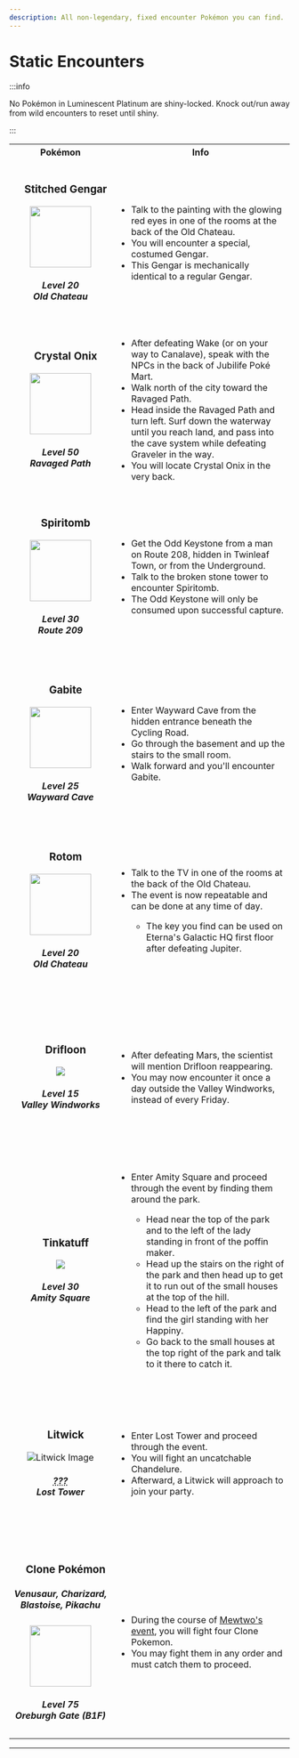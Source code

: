 ---
description: All non-legendary, fixed encounter Pokémon you can find.
---

# Static Encounters

:::info

No Pokémon in Luminescent Platinum are shiny-locked. Knock out/run away from wild encounters to reset until shiny.

:::

<table>
    <tr>
        <th width="300">Pokémon</th>
        <th width="700">Info</th>
    </tr>
    <tr>
        <td align="center" height="300">
            <h3 id="stitched-gengar">
                &emsp;Stitched Gengar
            </h3>
            <img src="https://raw.githubusercontent.com/TeamLumi/luminescent-team/main/static/img/pkm/pm0094_03_00_00_L.webp"
                width="110" />
            <h5>Level 20<br />
                Old Chateau</h5>
        </td>
        <td>
            <ul>
                <li> Talk to the painting with the glowing red eyes in one of the rooms at the back of the Old
                    Chateau.</li>
                <li> You will encounter a special, costumed Gengar.</li>
                <li> This Gengar is mechanically identical to a regular Gengar.</li>
            </ul>
        </td>
    </tr>
    <tr>
        <td align="center" height="300">
            <h3 id="crystal-onix">
                &emsp;Crystal Onix
            </h3>
            <img src="https://raw.githubusercontent.com/TeamLumi/luminescent-team/main/static/img/pkm/pm0095_01_00_00_L.webp"
                width="110" />
            <h5>Level 50<br />
                Ravaged Path</h5>
        </td>
        <td>
            <ul>
                <li> After defeating Wake (or on your way to Canalave), speak with the NPCs in the back of
                    Jubilife Poké Mart.</li>
                <li> Walk north of the city toward the Ravaged Path.</li>
                <li> Head inside the Ravaged Path and turn left. Surf down the waterway until you reach land,
                    and pass into the cave system while defeating Graveler in the way.</li>
                <li> You will locate Crystal Onix in the very back.</li>
            </ul>
        </td>
    </tr>
    <tr>
        <td align="center" height="300">
            <h3 id="spiritomb">
                &emsp;Spiritomb
            </h3>
            <img src="https://raw.githubusercontent.com/TeamLumi/luminescent-team/main/static/img/pkm/pm0442_00_00_00_L.webp"
                width="110" />
            <h5>Level 30<br />
                Route 209</h5>
        </td>
        <td>
            <ul>
                <li> Get the Odd Keystone from a man on Route 208, hidden in Twinleaf Town, or from the
                    Underground.</li>
                <li> Talk to the broken stone tower to encounter Spiritomb.</li>
                <li> The Odd Keystone will only be consumed upon successful capture.</li>
            </ul>
        </td>
    </tr>
    <tr>
        <td align="center" height="300">
            <h3 id="gabite">
                &emsp;Gabite
            </h3>
            <img src="https://raw.githubusercontent.com/TeamLumi/luminescent-team/main/static/img/pkm/pm0444_00_00_00_L.webp"
                width="110" />
            <h5>Level 25<br />
                Wayward Cave</h5>
        </td>
        <td>
            <ul>
                <li> Enter Wayward Cave from the hidden entrance beneath the Cycling Road.</li>
                <li> Go through the basement and up the stairs to the small room.</li>
                <li> Walk forward and you'll encounter Gabite.</li>
            </ul>
        </td>
    </tr>
    <tr>
        <td align="center" height="300">
            <h3 id="rotom">
                &emsp;Rotom
            </h3>
            <img src="https://raw.githubusercontent.com/TeamLumi/luminescent-team/main/static/img/pkm/pm0479_00_02_00_L.webp"
                width="110" />
            <h5>Level 20<br />
                Old Chateau</h5>
        </td>
        <td>
            <ul>
                <li> Talk to the TV in one of the rooms at the back of the Old Chateau.</li>
                <li> The event is now repeatable and can be done at any time of day.</li>
                <ul>
                    <li> The key you find can be used on Eterna's Galactic HQ first floor after defeating
                        Jupiter.</li>
                </ul>
            </ul>
        </td>
    </tr>
        <tr>
        <td align="center" height="300">
            <h3 id="drifloon">
                &emsp;Drifloon
            </h3>
            <img src="https://raw.githubusercontent.com/TeamLumi/luminescent-team/main/static/img/pkm/pm0425_00_00_00_L.webp" />
            <h5>Level 15<br />
                Valley Windworks</h5>
        </td>
        <td>
            <ul>
                <li> After defeating Mars, the scientist will mention Drifloon reappearing.</li>
                <li> You may now encounter it once a day outside the Valley Windworks, instead of every Friday.</li>
            </ul>
        </td>
    </tr>
        <tr>
        <td align="center" height="300">
            <h3 id="tinkatuff">
                &emsp;Tinkatuff
            </h3>
            <img src="https://raw.githubusercontent.com/TeamLumi/luminescent-team/main/static/img/pkm/pm0958_00_00_00_L.webp" />
            <h5>Level 30<br />
                Amity Square</h5>
        </td>
        <td>
            <ul>
                <li> Enter Amity Square and proceed through the event by finding them around the park.</li>
                <ul>
                <li> Head near the top of the park and to the left of the lady standing in front of the poffin maker. </li>
                <li> Head up the stairs on the right of the park and then head up to get it to run out of the small houses at the top of the hill.</li>
                <li> Head to the left of the park and find the girl standing with her Happiny.</li>
                <li> Go back to the small houses at the top right of the park and talk to it there to catch it.</li>
                </ul>
            </ul>
        </td>
    </tr>
        <tr>
        <td align="center" height="300">
            <h3 id="litwick">
                &emsp;Litwick
            </h3>
            <img src="https://raw.githubusercontent.com/TeamLumi/luminescent-team/main/static/img/pkm/pm0607_00_00_00_L.webp" alt="Litwick Image" />
            <h5><abbr title="Level cap -5">???</abbr><br />
                Lost Tower</h5>
        </td>
    <td>
        <ul>
            <li> Enter Lost Tower and proceed through the event.</li>
            <li> You will fight an uncatchable Chandelure.</li>
            <li> Afterward, a Litwick will approach to join your party.</li>
        </ul>
    </td>
</tr>
    <tr>
        <td align="center" height="300">
            <h3 id="clone-pokémon">
                &emsp;Clone Pokémon
            </h3>
            <h5>Venusaur, Charizard, Blastoise, Pikachu</h5>
            <img src="https://raw.githubusercontent.com/TeamLumi/luminescent-team/main/static/img/pkm/pm0025_17_00_00_L.webp"
                width="110" />
            <h5>Level 75<br />
                Oreburgh Gate (B1F)</h5>
        </td>
        <td>
            <ul>
                <li> During the course of <a
                        href="https://luminescent.team/docs/special-events/legendaries#kanto-legendaries">Mewtwo's
                        event</a>, you will fight four Clone Pokemon.</li>
                <li> You may fight them in any order and must catch them to proceed.</li>
            </ul>
        </td>
    </tr>
</table>
<hr />
